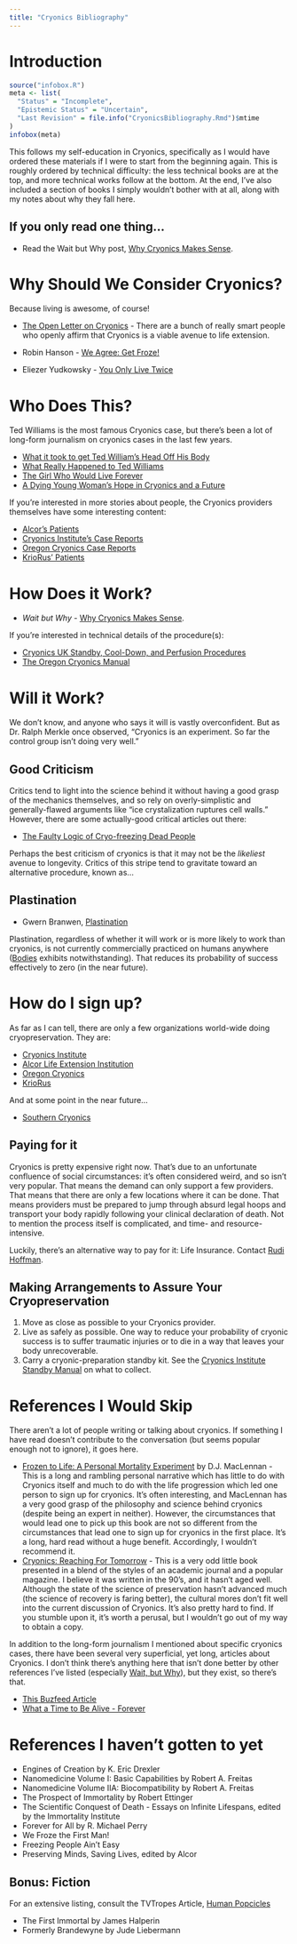 ```yaml
---
title: "Cryonics Bibliography"
---
```


# Introduction

```r
source("infobox.R")
meta <- list(
  "Status" = "Incomplete",
  "Epistemic Status" = "Uncertain",
  "Last Revision" = file.info("CryonicsBibliography.Rmd")$mtime
)
infobox(meta)
```

This follows my self-education in Cryonics, specifically as I would have ordered these materials if I were to start from the beginning again. This is roughly ordered by technical difficulty: the less technical books are at the top, and more technical works follow at the bottom. At the end, I’ve also included a section of books I simply wouldn’t bother with at all, along with my notes about why they fall here.

## If you only read one thing...

* Read the Wait but Why post, [Why Cryonics Makes Sense](http://waitbutwhy.com/2016/03/cryonics.html).

# Why Should We Consider Cryonics?

Because living is awesome, of course!

* [The Open Letter on Cryonics](http://www.evidencebasedcryonics.org/scientists-open-letter-on-cryonics/) - There are a bunch of really smart people who openly affirm that Cryonics is a viable avenue to life extension.

* Robin Hanson - [We Agree: Get Froze!](http://www.overcomingbias.com/2008/12/we-agree-get-froze.html)
* Eliezer Yudkowsky - [You Only Live Twice](http://lesswrong.com/lw/wq/you_only_live_twice/)

# Who Does This?

Ted Williams is the most famous Cryonics case, but there's been a lot of long-form journalism on cryonics cases in the last few years.

* [What it took to get Ted William's Head Off His Body](http://deadspin.com/what-it-took-to-get-ted-williamss-head-off-his-body-1475054922)
* [What Really Happened to Ted Williams](http://www.si.com/vault/2003/08/18/348299/what-really-happened-to-ted-williams-a-year-after-the-jarring-news-that-the-splendid-splinter-was-being-frozen-in-a-cryonics-lab-new-details-including-a-decapitation-suggest-that-one-of-americas-greatest-heroes-may-never-rest-in)
* [The Girl Who Would Live Forever](https://motherboard.vice.com/en_us/article/the-girl-who-would-live-forever)
* [A Dying Young Woman's Hope in Cryonics and a Future](https://mobile.nytimes.com/2015/09/13/us/cancer-immortality-cryogenics.html)

If you're interested in more stories about people, the Cryonics providers themselves have some interesting content:

* [Alcor's Patients](http://www.alcor.org/cases.html)
* [Cryonics Institute's Case Reports](http://www.cryonics.org/case-reports/)
* [Oregon Cryonics Case Reports](http://www.oregoncryo.com/caseReports.html)
* [KrioRus' Patients](http://kriorus.ru/en/our-patients)

# How Does it Work?

* *Wait but Why* - [Why Cryonics Makes Sense](http://waitbutwhy.com/2016/03/cryonics.html).

If you're interested in technical details of the procedure(s):

* [Cryonics UK Standby, Cool-Down, and Perfusion Procedures](http://cryonics-uk.org/download/Call-OutManual-2014%281%29-Apr.pdf)
* [The Oregon Cryonics Manual](http://www.oregoncryo.com/manual/manual.html)

# Will it Work?

We don't know, and anyone who says it will is vastly overconfident. But as Dr. Ralph Merkle once observed, "Cryonics is an experiment. So far the control group isn't doing very well."

## Good Criticism

Critics tend to light into the science behind it without having a good grasp of the mechanics themselves, and so rely on overly-simplistic and generally-flawed arguments like "ice crystalization ruptures cell walls." However, there are some actually-good critical articles out there:

* [The Faulty Logic of Cryo-freezing Dead People](https://deathbycosmos.com/blog/logic-of-human-cryo)

Perhaps the best criticism of cryonics is that it may not be the *likeliest* avenue to longevity. Critics of this stripe tend to gravitate toward an alternative procedure, known as...

## Plastination

* Gwern Branwen, [Plastination](https://www.gwern.net/plastination)

Plastination, regardless of whether it will work or is more likely to work than cryonics, is not currently commercially practiced on humans anywhere ([Bodies](https://en.wikipedia.org/wiki/Bodies:_The_Exhibition) exhibits notwithstanding). That reduces its probability of success effectively to zero (in the near future).

# How do I sign up?

As far as I can tell, there are only a few organizations world-wide doing cryopreservation. They are:

* [Cryonics Institute](http://cryonics.org/become.html)
* [Alcor Life Extension Institution](http://www.alcor.org/BecomeMember/index.html)
* [Oregon Cryonics](http://www.oregoncryo.com)
* [KrioRus](http://www.kriorus.ru/en)

And at some point in the near future...

* [Southern Cryonics](https://southerncryonics.com/)

## Paying for it

Cryonics is pretty expensive right now. That's due to an unfortunate confluence of social circumstances: it's often considered weird, and so isn't very popular. That means the demand can only support a few providers. That means that there are only a few locations where it can be done. That means providers must be prepared to jump through absurd legal hoops and transport your body rapidly following your clinical declaration of death. Not to mention the process itself is complicated, and time- and resource- intensive.

Luckily, there's an alternative way to pay for it: Life Insurance. Contact [Rudi Hoffman](http://www.rudihoffman.com/).

## Making Arrangements to Assure Your Cryopreservation

1. Move as close as possible to your Cryonics provider.
2. Live as safely as possible. One way to reduce your probability of cryonic success is to suffer traumatic injuries or to die in a way that leaves your body unrecoverable.
3. Carry a cryonic-preparation standby kit. See the [Cryonics Institute Standby Manual](http://www.cryonics.org/images/uploads/misc/Cryonics_Institute_Standby_Manual.pdf) on what to collect.

# References I Would Skip

There aren't a lot of people writing or talking about cryonics. If something I have read doesn’t contribute to the conversation (but seems popular enough not to ignore), it goes here.

* [Frozen to Life: A Personal Mortality Experiment](https://www.amazon.com/Frozen-Life-Personal-Mortality-Experiment-ebook/dp/B01371OE6O/) by D.J. MacLennan - This is a long and rambling personal narrative which has little to do with Cryonics itself and much to do with the life progression which led one person to sign up for cryonics. It's often interesting, and MacLennan has a very good grasp of the philosophy and science behind cryonics (despite being an expert in neither). However, the circumstances that would lead one to pick up this book are not so different from the circumstances that lead one to sign up for cryonics in the first place. It's a long, hard read without a huge benefit. Accordingly, I wouldn't recommend it.
* [Cryonics: Reaching For Tomorrow](https://www.amazon.com/gp/product/1880209004) - This is a very odd little book presented in a blend of the styles of an academic journal and a popular magazine. I believe it was written in the 90's, and it hasn't aged well. Although the state of the science of preservation hasn't advanced much (the science of recovery is faring better), the cultural mores don't fit well into the current discussion of Cryonics. It's also pretty hard to find. If you stumble upon it, it's worth a perusal, but I wouldn't go out of my way to obtain a copy.

In addition to the long-form journalism I mentioned about specific cryonics cases, there have been several very superficial, yet long, articles about Cryonics. I don't think there's anything here that isn't done better by other references I've listed (especially [Wait, but Why](http://waitbutwhy.com/2016/03/cryonics.html)), but they exist, so there's that.

* [This Buzfeed Article](https://www.buzzfeed.com/joshdean/are-we-warming-up-to-cryonics)
* [What a Time to Be Alive - Forever](http://www.thefader.com/2016/06/23/living-forever-cryonics)

# References I haven't gotten to yet

* Engines of Creation by K. Eric Drexler
* Nanomedicine Volume I: Basic Capabilities by Robert A. Freitas
* Nanomedicine Volume IIA: Biocompatibility by Robert A. Freitas
* The Prospect of Immortality by Robert Ettinger
* The Scientific Conquest of Death - Essays on Infinite Lifespans, edited by the Immortality Institute
* Forever for All by R. Michael Perry
* We Froze the First Man!
* Freezing People Ain't Easy
* Preserving Minds, Saving Lives, edited by Alcor

## Bonus: Fiction

For an extensive listing, consult the TVTropes Article, [Human Popcicles](http://tvtropes.org/pmwiki/pmwiki.php/Main/HumanPopsicle#Examples)

* The First Immortal by James Halperin
* Formerly Brandewyne by Jude Liebermann
